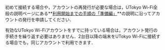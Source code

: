 初めて接続する場合や，アカウントの再発行が必要な場合は，UTokyo Wi-Fi全般の説明ページにある**[利用開始までの手順の「準備編」](/utokyo_wifi/#apply)**の説明に沿ってアカウントの発行を申請してください．

有効なUTokyo Wi-Fiアカウントをすでに持っている場合は，アカウント発行の手続きを繰り返す必要はありません．2台目以降の端末をUTokyo Wi-Fiに接続する場合でも，同じアカウントで利用できます．